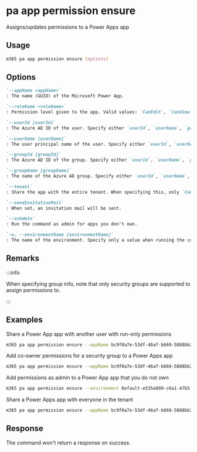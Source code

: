 
# pa app permission ensure

Assigns/updates permissions to a Power Apps app

## Usage

```sh
m365 pa app permission ensure [options]
```

## Options

```md definition-list
`--appName <appName>`
: The name (GUID) of the Microsoft Power App.

`--roleName <roleName>`
: Permission level given to the app. Valid values: `CanEdit`, `CanView`. Sharing with the entire tenant is only supported with `CanView` role.

`--userId [userId]`
: The Azure AD ID of the user. Specify either `userId`, `userName`, `groupId`, `groupName`, or `tenant`.

`--userName [userName]`
: The user principal name of the user. Specify either `userId`, `userName`, `groupId`, `groupName`, or `tenant`.

`--groupId [groupId]`
: The Azure AD ID of the group. Specify either `userId`, `userName`, `groupId`, `groupName`, or `tenant`.

`--groupName [groupName]`
: The name of the Azure AD group. Specify either `userId`, `userName`, `groupId`, `groupName`, or `tenant`.

`--tenant`
: Share the app with the entire tenant. When specifying this, only `CanView` role is supported. Specify either `userId`, `userName`, `groupId`, `groupName`, or `tenant`.

`--sendInvitationMail`
: When set, an invitation mail will be sent.

`--asAdmin`
: Run the command as admin for apps you don't own.

`-e, --environmentName [environmentName]`
: The name of the environment. Specify only a value when running the command as admin.
```

<Global />

## Remarks

:::info

When specifying group info, note that only security groups are supported to assign permissions to.

:::

## Examples

Share a Power App app with another user with run-only permissions

```sh
m365 pa app permission ensure --appName bc9f0a7e-53df-46af-b669-5888bb2f63d0 --userName john.doe@contoso.com --roleName CanView --sendInvitationMail
```

Add co-owner permissions for a security group to a Power Apps app

```sh
m365 pa app permission ensure --appName bc9f0a7e-53df-46af-b669-5888bb2f63d0 --groupName Developers --roleName CanEdit
```

Add permissions as admin to a Power App app that you do not own

```sh
m365 pa app permission ensure --environment Default-e535e809-c6a1-47b5-8951-d0898a64bf8a --appName bc9f0a7e-53df-46af-b669-5888bb2f63d0 --userId 42a28ec6-972f-4fdd-b483-50ee4b237f91 --roleName CanEdit --asAdmin
```

Share a Power Apps app with everyone in the tenant

```sh
m365 pa app permission ensure --appName bc9f0a7e-53df-46af-b669-5888bb2f63d0 --roleName CanView --tenant
```

## Response

The command won't return a response on success.
